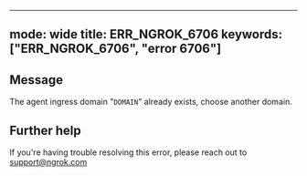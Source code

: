 
---
mode: wide
title: ERR_NGROK_6706
keywords: ["ERR_NGROK_6706", "error 6706"]
---

## Message
The agent ingress domain "`DOMAIN`" already exists, choose another domain.




## Further help
If you're having trouble resolving this error, please reach out to [support@ngrok.com](mailto:support@ngrok.com?subject=Help%20with%20ERR_NGROK_6706)

